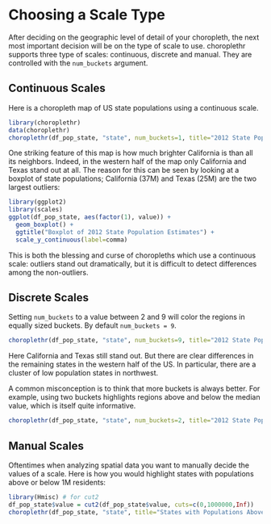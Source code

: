 <!--
  %\VignetteEngine{knitr}
%\VignetteIndexEntry{3) Choosing a Scale Type}
-->
  
Choosing a Scale Type
========================================================

After deciding on the geographic level of detail of your choropleth, the next most important decision will be on the type of scale to use.  choroplethr supports three type of scales: continuous, discrete and manual.  They are controlled with the `num_buckets` argument.

## Continuous Scales

Here is a choropleth map of US state populations using a continuous scale.
 
```r
library(choroplethr)
data(choroplethr)
choroplethr(df_pop_state, "state", num_buckets=1, title="2012 State Population Estimates, Continuous Scale") 
```

One striking feature of this map is how much brighter California is than all its neighbors.  Indeed, in the western half of the map only California and Texas stand out at all.  The reason for this can be seen by looking at a boxplot of state populations; California (37M) and Texas (25M) are the two largest outliers:

```r
library(ggplot2)
library(scales)
ggplot(df_pop_state, aes(factor(1), value)) + 
  geom_boxplot() + 
  ggtitle("Boxplot of 2012 State Population Estimates") + 
  scale_y_continuous(label=comma)
```

This is both the blessing and curse of choropleths which use a continuous scale: outliers stand out dramatically, but it is difficult to detect differences among the non-outliers.

## Discrete Scales

Setting `num_buckets` to a value between 2 and 9 will color the regions in equally sized buckets.  By default `num_buckets = 9`.  

```r
choroplethr(df_pop_state, "state", num_buckets=9, title="2012 State Population Estimates, 9 Buckets") 
```

Here California and Texas still stand out.  But there are clear differences in the remaining states in the western half of the US.  In particular, there are a cluster of low population states in northwest.

A common misconception is to think that more buckets is always better.  For example, using two buckets highlights regions above and below the median value, which is itself quite informative.

```r
choroplethr(df_pop_state, "state", num_buckets=2, title="2012 State Population Estimates, 2 Buckets") 
```

## Manual Scales

Oftentimes when analyzing spatial data you want to manually decide the values of a scale.  Here is how you would highlight states with populations above or below 1M residents:

```r
library(Hmisc) # for cut2
df_pop_state$value = cut2(df_pop_state$value, cuts=c(0,1000000,Inf))
choroplethr(df_pop_state, "state", title="States with Populations Above or Below 1 Million")
```
